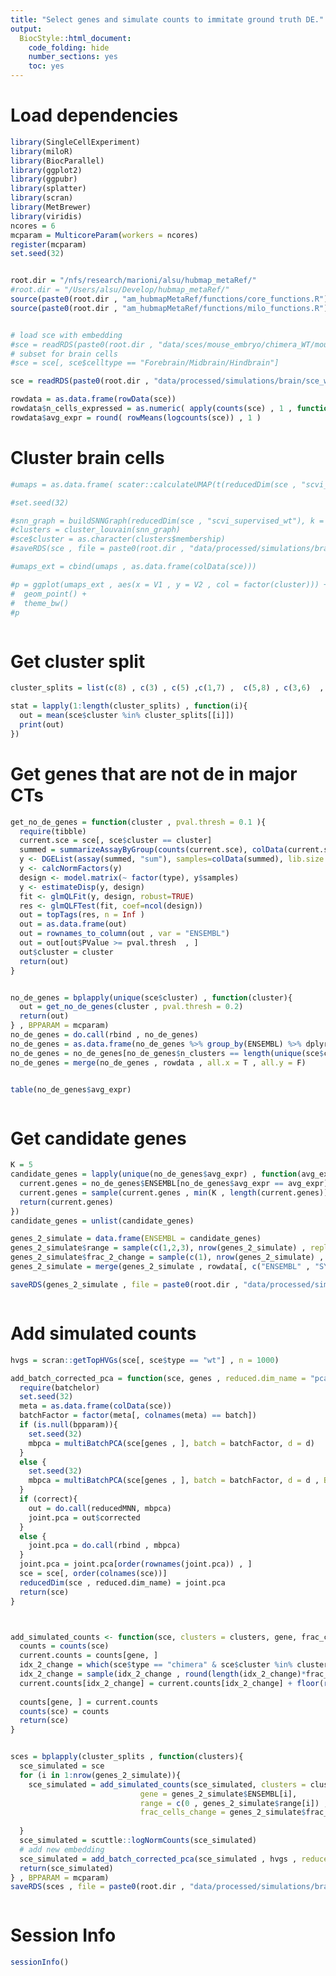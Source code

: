 ```yaml
---
title: "Select genes and simulate counts to immitate ground truth DE."
output:
  BiocStyle::html_document:
    code_folding: hide
    number_sections: yes
    toc: yes  
---
```

# Load dependencies

```r


library(SingleCellExperiment)
library(miloR)
library(BiocParallel)
library(ggplot2)
library(ggpubr)
library(splatter)
library(scran)
library(MetBrewer)
library(viridis)
ncores = 6
mcparam = MulticoreParam(workers = ncores)
register(mcparam)
set.seed(32)


root.dir = "/nfs/research/marioni/alsu/hubmap_metaRef/"
#root.dir = "/Users/alsu/Develop/hubmap_metaRef/"
source(paste0(root.dir , "am_hubmapMetaRef/functions/core_functions.R"))
source(paste0(root.dir , "am_hubmapMetaRef/functions/milo_functions.R"))


# load sce with embedding
#sce = readRDS(paste0(root.dir , "data/sces/mouse_embryo/chimera_WT/mouse_embryo_wt_chimera.Rds"))
# subset for brain cells
#sce = sce[, sce$celltype == "Forebrain/Midbrain/Hindbrain"]

sce = readRDS(paste0(root.dir , "data/processed/simulations/brain/sce_w_clusters.Rds"))

rowdata = as.data.frame(rowData(sce))
rowdata$n_cells_expressed = as.numeric( apply(counts(sce) , 1 , function(x) sum(x > 0)) )
rowdata$avg_expr = round( rowMeans(logcounts(sce)) , 1 )


```

# Cluster brain cells

```r


#umaps = as.data.frame( scater::calculateUMAP(t(reducedDim(sce , "scvi_supervised_wt"))) )

#set.seed(32)

#snn_graph = buildSNNGraph(reducedDim(sce , "scvi_supervised_wt"), k = 20 , d = 10 , transposed = T)
#clusters = cluster_louvain(snn_graph)  
#sce$cluster = as.character(clusters$membership)
#saveRDS(sce , file = paste0(root.dir , "data/processed/simulations/brain/sce_w_clusters.Rds"))

#umaps_ext = cbind(umaps , as.data.frame(colData(sce)))

#p = ggplot(umaps_ext , aes(x = V1 , y = V2 , col = factor(cluster))) +
#  geom_point() +
#  theme_bw()
#p



```

# Get cluster split

```r

cluster_splits = list(c(8) , c(3) , c(5) ,c(1,7) ,  c(5,8) , c(3,6)  , c(3,2,6) , c(1,4,5,7) , c(1,4,5,7,2) , c(1,2,3,4,5,6,7))

stat = lapply(1:length(cluster_splits) , function(i){
  out = mean(sce$cluster %in% cluster_splits[[i]])
  print(out)
})

```

# Get genes that are not de in major CTs

```r



get_no_de_genes = function(cluster , pval.thresh = 0.1 ){
  require(tibble)
  current.sce = sce[, sce$cluster == cluster]
  summed = summarizeAssayByGroup(counts(current.sce), colData(current.sce)[,c("sample","type")])
  y <- DGEList(assay(summed, "sum"), samples=colData(summed), lib.size = colSums(assay(summed , "sum")))
  y <- calcNormFactors(y)
  design <- model.matrix(~ factor(type), y$samples)
  y <- estimateDisp(y, design)
  fit <- glmQLFit(y, design, robust=TRUE)
  res <- glmQLFTest(fit, coef=ncol(design))
  out = topTags(res, n = Inf )
  out = as.data.frame(out)
  out = rownames_to_column(out , var = "ENSEMBL")
  out = out[out$PValue >= pval.thresh  , ]
  out$cluster = cluster
  return(out)
}


no_de_genes = bplapply(unique(sce$cluster) , function(cluster){
  out = get_no_de_genes(cluster , pval.thresh = 0.2) 
  return(out)
} , BPPARAM = mcparam)
no_de_genes = do.call(rbind , no_de_genes)
no_de_genes = as.data.frame(no_de_genes %>% group_by(ENSEMBL) %>% dplyr::summarise(n_clusters = n()))
no_de_genes = no_de_genes[no_de_genes$n_clusters == length(unique(sce$cluster)) , ]
no_de_genes = merge(no_de_genes , rowdata , all.x = T , all.y = F)


table(no_de_genes$avg_expr)



```

# Get candidate genes

```r


K = 5
candidate_genes = lapply(unique(no_de_genes$avg_expr) , function(avg_expr){
  current.genes = no_de_genes$ENSEMBL[no_de_genes$avg_expr == avg_expr]
  current.genes = sample(current.genes , min(K , length(current.genes))) 
  return(current.genes)
})
candidate_genes = unlist(candidate_genes)

genes_2_simulate = data.frame(ENSEMBL = candidate_genes)
genes_2_simulate$range = sample(c(1,2,3), nrow(genes_2_simulate) , replace = T)
genes_2_simulate$frac_2_change = sample(c(1), nrow(genes_2_simulate) , replace = T)
genes_2_simulate = merge(genes_2_simulate , rowdata[, c("ENSEMBL" , "SYMBOL")] , all.x = T , all.y = F)

saveRDS(genes_2_simulate , file = paste0(root.dir , "data/processed/simulations/brain/simulated_genes.Rds"))



```

# Add simulated counts

```r


hvgs = scran::getTopHVGs(sce[, sce$type == "wt"] , n = 1000)

add_batch_corrected_pca = function(sce, genes , reduced.dim_name = "pca.corrected" , batch = "sample" , d = 10, bpparam = NULL , correct = T){
  require(batchelor)
  set.seed(32)
  meta = as.data.frame(colData(sce))
  batchFactor = factor(meta[, colnames(meta) == batch])
  if (is.null(bpparam)){
    set.seed(32)
    mbpca = multiBatchPCA(sce[genes , ], batch = batchFactor, d = d)
  }
  else {
    set.seed(32)
    mbpca = multiBatchPCA(sce[genes , ], batch = batchFactor, d = d , BPPARAM = bpparam)
  }
  if (correct){
    out = do.call(reducedMNN, mbpca)
    joint.pca = out$corrected
  }
  else {
    joint.pca = do.call(rbind , mbpca)
  }
  joint.pca = joint.pca[order(rownames(joint.pca)) , ]
  sce = sce[, order(colnames(sce))]
  reducedDim(sce , reduced.dim_name) = joint.pca
  return(sce)
}



add_simulated_counts <- function(sce, clusters = clusters, gene, frac_cells_change, range){
  counts = counts(sce)
  current.counts = counts[gene, ]
  idx_2_change = which(sce$type == "chimera" & sce$cluster %in% clusters)
  idx_2_change = sample(idx_2_change , round(length(idx_2_change)*frac_cells_change))
  current.counts[idx_2_change] = current.counts[idx_2_change] + floor(runif(length(idx_2_change), min=range[1], max=(range[2]+1)))
    
  counts[gene, ] = current.counts
  counts(sce) = counts
  return(sce)
}


sces = bplapply(cluster_splits , function(clusters){
  sce_simulated = sce
  for (i in 1:nrow(genes_2_simulate)){
    sce_simulated = add_simulated_counts(sce_simulated, clusters = clusters, 
                             gene = genes_2_simulate$ENSEMBL[i], 
                             range = c(0 , genes_2_simulate$range[i]) , 
                             frac_cells_change = genes_2_simulate$frac_2_change[i])
  
  }
  sce_simulated = scuttle::logNormCounts(sce_simulated)
  # add new embedding
  sce_simulated = add_batch_corrected_pca(sce_simulated , hvgs , reduced.dim_name = "pca.simulations")
  return(sce_simulated)
} , BPPARAM = mcparam)
saveRDS(sces , file = paste0(root.dir , "data/processed/simulations/brain/sces_simulated.Rds"))



```


# Session Info

```r
sessionInfo()
```
